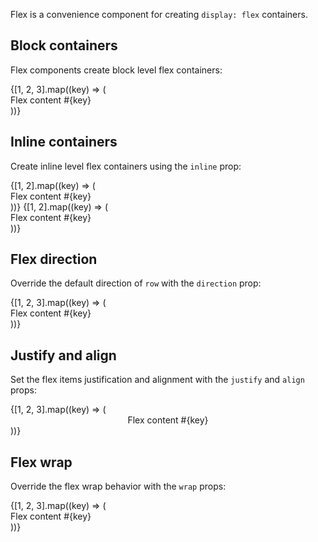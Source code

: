 
<Meta title='Components/Flex' component={Flex} />

<DocsTitle title='Flex' />

Flex is a convenience component for creating `display: flex` containers.

<ArgsTable of={Flex} />

## Block containers

Flex components create block level flex containers:

<Flex>
  {[1, 2, 3].map((key) => (
    <div key={key} className='border'>
      Flex content #{key}
    </div>
  ))}
</Flex>

## Inline containers

Create inline level flex containers using the `inline` prop:

<Flex inline>
  {[1, 2].map((key) => (
    <div key={key} className='border'>
      Flex content #{key}
    </div>
  ))}
</Flex>
<Flex inline>
  {[1, 2].map((key) => (
    <div key={key} className='border'>
      Flex content #{key}
    </div>
  ))}
</Flex>

## Flex direction

Override the default direction of `row` with the `direction` prop:

<Flex direction='column'>
  {[1, 2, 3].map((key) => (
    <div key={key} className='border'>
      Flex content #{key}
    </div>
  ))}
</Flex>

## Justify and align

Set the flex items justification and alignment with the `justify` and `align` props:

<Flex justify='center' align='center'>
  {[1, 2, 3].map((key) => (
    <div key={key} className='border'>
      Flex content #{key}
    </div>
  ))}
</Flex>

## Flex wrap

Override the flex wrap behavior with the `wrap` props:

<Flex wrap='nowrap'>
  {[1, 2, 3].map((key) => (
    <div key={key} className='border'>
      Flex content #{key}
    </div>
  ))}
</Flex>
